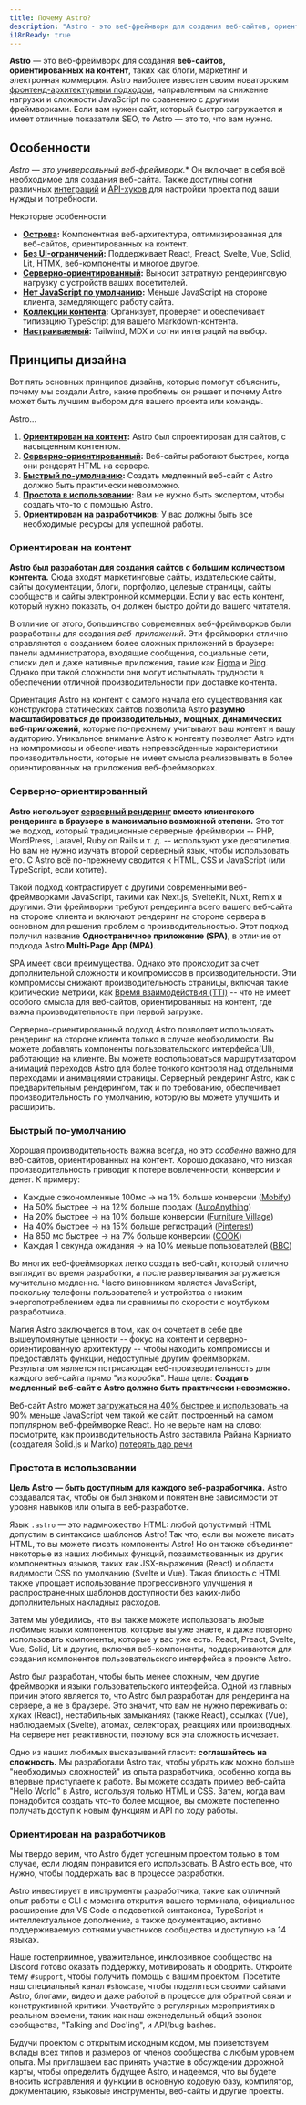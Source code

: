 ```yaml
---
title: Почему Astro?
description: "Astro - это веб-фреймворк для создания веб-сайтов, ориентированных на контент, таких как блоги, маркетинг и электронная коммерция. Узнайте, почему Astro может стать хорошим выбором для вашего следующего веб-сайта."
i18nReady: true
---
```


**Astro** — это веб-фреймворк для создания **веб-сайтов, ориентированных на контент**, таких как блоги, маркетинг и электронная коммерция. Astro наиболее известен своим новаторским [фронтенд-архитектурным подходом](/ru/concepts/islands/), направленным на снижение нагрузки и сложности JavaScript по сравнению с другими фреймворками. Если вам нужен сайт, который быстро загружается и имеет отличные показатели SEO, то Astro — это то, что вам нужно.

## Особенности

*Astro — это универсальный веб-фреймворк.** Он включает в себя всё необходимое для создания веб-сайта. Также доступны сотни различных [интеграций](https://astro.build/integrations/) и [API-хуков](/ru/reference/integrations-reference/) для настройки проекта под ваши нужды и потребности. 

Некоторые особенности:

- **[Острова](/ru/concepts/islands/):** Компонентная веб-архитектура, оптимизированная для веб-сайтов, ориентированных на контент.
- **[Без UI-ограничений](/ru/guides/framework-components/):** Поддерживает React, Preact, Svelte, Vue, Solid, Lit, HTMX, веб-компоненты и многое другое.
- **[Серверно-ориентированный](/ru/guides/on-demand-rendering/):** Выносит затратную рендеринговую нагрузку с устройств ваших посетителей.
- **[Нет JavaScript по умолчанию](/ru/basics/astro-components/):** Меньше JavaScript на стороне клиента, замедляющего работу сайта.
- **[Коллекции контента](/ru/guides/content-collections/):** Организует, проверяет и обеспечивает типизацию TypeScript для вашего Markdown-контента.
- **[Настраиваемый](/ru/guides/integrations-guide/):** Tailwind, MDX и сотни интеграций на выбор.

## Принципы дизайна

Вот пять основных принципов дизайна, которые помогут объяснить, почему мы создали Astro, какие проблемы он решает и почему Astro может быть лучшим выбором для вашего проекта или команды.

Astro...

1. **[Ориентирован на контент](#ориентирован-на-контент):** Astro был спроектирован для сайтов, с насыщенным контентом.
2. **[Серверно-ориентированный](#серверно-ориентированный):** Веб-сайты работают быстрее, когда они рендерят HTML на сервере.
3. **[Быстрый по-умолчанию](#быстрый-по-умолчанию):** Создать медленный веб-сайт с Astro должно быть практически невозможно.
4. **[Простота в использовании](#простота-в-использовании):** Вам не нужно быть экспертом, чтобы создать что-то с помощью Astro.
5. **[Ориентирован на разработчиков](#ориентирован-на-разработчиков):** У вас должны быть все необходимые ресурсы для успешной работы.

### Ориентирован на контент

**Astro был разработан для создания сайтов с большим количеством контента.** Сюда входят маркетинговые сайты, издательские сайты, сайты документации, блоги, портфолио, целевые страницы, сайты сообществ и сайты электронной коммерции. Если у вас есть контент, который нужно показать, он должен быстро дойти до вашего читателя.

В отличие от этого, большинство современных веб-фреймворков были разработаны для создания *веб-приложений*. Эти фреймворки отлично справляются с созданием более сложных приложений в браузере: панели администратора, входящие сообщения, социальные сети, списки дел и даже нативные приложения, такие как [Figma](https://figma.com/) и [Ping](https://ping.gg/). Однако при такой сложности они могут испытывать трудности в обеспечении отличной производительности при доставке контента.

Ориентация Astro на контент с самого начала его существования как конструктора статических сайтов позволила Astro **разумно масштабироваться до производительных, мощных, динамических веб-приложений**, которые по-прежнему учитывают ваш контент и вашу аудиторию. Уникальное внимание Astro к контенту позволяет Astro идти на компромиссы и обеспечивать непревзойденные характеристики производительности, которые не имеет смысла реализовывать в более ориентированных на приложения веб-фреймворках.

### Серверно-ориентированный

**Astro использует [серверный рендеринг](/ru/guides/on-demand-rendering/) вместо клиентского рендеринга в браузере в максимально возможной степени.** Это тот же подход, который традиционные серверные фреймворки -- PHP, WordPress, Laravel, Ruby on Rails и т. д. -- используют уже десятилетия. Но вам не нужно изучать второй серверный язык, чтобы использовать его. С Astro всё по-прежнему сводится к HTML, CSS и JavaScript (или TypeScript, если хотите).

Такой подход контрастирует с другими современными веб-фреймворками JavaScript, такими как Next.js, SvelteKit, Nuxt, Remix и другими. Эти фреймворки требуют рендеринга всего вашего веб-сайта на стороне клиента и включают рендеринг на стороне сервера в основном для решения проблем с производительностью. Этот подход получил название **Одностраничное приложение (SPA)**, в отличие от подхода Astro **Multi-Page App (MPA)**.

SPA имеет свои преимущества. Однако это происходит за счет дополнительной сложности и компромиссов в производительности. Эти компромиссы снижают производительность страницы, включая такие критические метрики, как [Время взаимодействия (TTI)](https://web.dev/interactive/) -- что не имеет особого смысла для веб-сайтов, ориентированных на контент, где важна производительность при первой загрузке.

Серверно-ориентированный подход Astro позволяет использовать рендеринг на стороне клиента только в случае необходимости. Вы можете добавлять компоненты пользовательского интерфейса(UI), работающие на клиенте. Вы можете воспользоваться маршрутизатором анимаций переходов Astro для более тонкого контроля над отдельными переходами и анимациями страницы. Серверный рендеринг Astro, как с предварительным рендерингом, так и по требованию, обеспечивает производительность по умолчанию, которую вы можете улучшить и расширить.

### Быстрый по-умолчанию

Хорошая производительность важна всегда, но это *особенно* важно для веб-сайтов, ориентированных на контент. Хорошо доказано, что низкая производительность приводит к потере вовлеченности, конверсии и денег. К примеру:

- Каждые сэкономленные 100мс → на 1% больше конверсии ([Mobify](https://web.dev/why-speed-matters/))
- На 50% быстрее → на 12% больше продаж ([AutoAnything](https://www.digitalcommerce360.com/2010/08/19/web-accelerator-revs-conversion-and-sales-autoanything/))
- На 20% быстрее → на 10% больше конверсии ([Furniture Village](https://www.thinkwithgoogle.com/intl/en-gb/marketing-strategies/app-and-mobile/furniture-village-and-greenlight-slash-page-load-times-boosting-user-experience/))
- На 40% быстрее → на 15% больше регистраций ([Pinterest](https://medium.com/pinterest-engineering/driving-user-growth-with-performance-improvements-cfc50dafadd7))
- На 850 мс быстрее → на 7% больше конверсии ([COOK](https://web.dev/why-speed-matters/))
- Каждая 1 секунда ожидания → на 10% меньше пользователей ([BBC](https://www.creativebloq.com/features/how-the-bbc-builds-websites-that-scale))

Во многих веб-фреймворках легко создать веб-сайт, который отлично выглядит во время разработки, а после развертывания загружается мучительно медленно. Часто виновником является JavaScript, поскольку телефоны пользователей и устройства с низким энергопотреблением едва ли сравнимы по скорости с ноутбуком разработчика.

Магия Astro заключается в том, как он сочетает в себе две вышеупомянутые ценности -- фокус на контент и серверно-ориентированную архитектуру -- чтобы находить компромиссы и предоставлять функции, недоступные другим фреймворкам. Результатом является потрясающая веб-производительность для каждого веб-сайта прямо "из коробки". Наша цель: **Создать медленный веб-сайт с Astro должно быть практически невозможно.**

Веб-сайт Astro может [загружаться на 40% быстрее и использовать на 90% меньше JavaScript](https://twitter.com/t3dotgg/status/1437195415439360003) 
чем такой же сайт, построенный на самом популярном веб-фреймворке React. Но не верьте нам на слово: посмотрите, как производительность Astro заставила Райана Карниато (создателя Solid.js и Marko) [потерять дар речи](https://youtu.be/2ZEMb_H-LYE?t=8163)

### Простота в использовании

**Цель Astro — быть доступным для каждого веб-разработчика.** Astro создавался так, чтобы он был знаком и понятен вне зависимости от уровня навыков или опыта в веб-разработке.

Язык `.astro` — это надмножество HTML: любой допустимый HTML допустим в синтаксисе шаблонов Astro! Так что, если вы можете писать HTML, то вы можете писать компоненты Astro! Но он также объединяет некоторые из наших любимых функций, позаимствованных из других компонентных языков, таких как JSX-выражения (React) и области видимости CSS по умолчанию (Svelte и Vue). Такая близость с HTML также упрощает использование прогрессивного улучшения и распространенных шаблонов доступности без каких-либо дополнительных накладных расходов.

Затем мы убедились, что вы также можете использовать любые любимые языки компонентов, которые вы уже знаете, и даже повторно использовать компоненты, которые у вас уже есть. React, Preact, Svelte, Vue, Solid, Lit и другие, включая веб-компоненты, поддерживаются для создания компонентов пользовательского интерфейса в проекте Astro.

Astro был разработан, чтобы быть менее сложным, чем другие фреймворки и языки пользовательского интерфейса. Одной из главных причин этого является то, что Astro был разработан для рендеринга на сервере, а не в браузере. Это значит, что вам не нужно переживать о: хуках (React), нестабильных замыканиях (также React), ссылках (Vue), наблюдаемых (Svelte), атомах, селекторах, реакциях или производных. На сервере нет реактивности, поэтому вся эта сложность исчезает.

Одно из наших любимых высказываний гласит: **соглашайтесь на сложность.** Мы разработали Astro так, чтобы убрать как можно больше "необходимых сложностей" из опыта разработчика, особенно когда вы впервые приступаете к работе. Вы можете создать пример веб-сайта "Hello World" в Astro, используя только HTML и CSS. Затем, когда вам понадобится создать что-то более мощное, вы сможете постепенно получать доступ к новым функциям и API по ходу работы.

### Ориентирован на разработчиков

Мы твердо верим, что Astro будет успешным проектом только в том случае, если людям понравится его использовать. В Astro есть все, что нужно, чтобы поддержать вас в процессе разработки.

Astro инвестирует в инструменты разработчика, такие как отличный опыт работы с CLI с момента открытия вашего терминала, официальное расширение для VS Code с подсветкой синтаксиса, TypeScript и интеллектуальное дополнение, а также документацию, активно поддерживаемую сотнями участников сообщества и доступную на 14 языках.

Наше гостеприимное, уважительное, инклюзивное сообщество на Discord готово оказать поддержку, мотивировать и ободрить. Откройте тему `#support`, чтобы получить помощь с вашим проектом. Посетите наш специальный канал `#showcase`, чтобы поделиться своими сайтами Astro, блогами, видео и даже работой в процессе для обратной связи и конструктивной критики. Участвуйте в регулярных мероприятиях в реальном времени, таких как наш еженедельный общий звонок сообщества, "Talking and Doc'ing", и API/bug bashes.

Будучи проектом с открытым исходным кодом, мы приветствуем вклады всех типов и размеров от членов сообщества с любым уровнем опыта. Мы приглашаем вас принять участие в обсуждении дорожной карты, чтобы определить будущее Astro, и надеемся, что вы будете вносить исправления и функции в основную кодовую базу, компилятор, документацию, языковые инструменты, веб-сайты и другие проекты.
